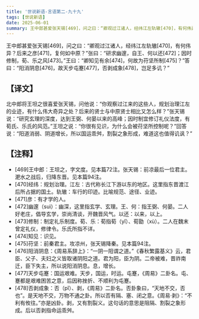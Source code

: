 ```yaml
---
title: '世说新语-言语第二-九十九'
tags: [世说新语]
date: 2025-06-01
summary: 王中郎甚爱张天锡[469]，问之曰：“卿观过江诸人，经纬江左轨辙[470]，有何伟异？
---
```


王中郎甚爱张天锡[469]，问之曰：“卿观过江诸人，经纬江左轨辙[470]，有何伟异？后来之彦[471]，复何如中原？”张曰：“研求幽邃，自王、何以还[472]；因时修制，荀、乐之风[473]。”王曰：“卿知见有余[474]，何故为苻坚所制[475]？”答曰：“阳消阴息[476]，故天步屯蹇[477]，否剥成象[478]，岂足多讥？”

## 【译文】

北中郎将王坦之很喜爱张天锡，问他说：“你观察过江来的这些人，规划治理江左的业迹，有什么伟大奇异之处？后来的贤士与中原贤士相比又怎么样？”张天锡说：“研究玄理的深度，达到王弼、何晏以来的高峰；因时制宜修订礼仪法度，有荀氏、乐氏的风范。”王坦之说：“你很有见识，为什么会被苻坚所控制呢？”回答说：“阳道消弱、阴道增长，所以国运乖舛，割裂之象形成，难道这也值得讥讽？”

## 【注释】

- [469]王中郎：王坦之，字文度。见本篇72注。张天锡：前凉最后一位君主。淝水之战后，归降东晋。见本篇94注。
- [470]经纬：规划治理。江左：古代称长江下游以东的地区。这里指东晋渡江后所占据的国土。轨辙：车行的印迹。比喻规范、途径、业迹。
- [471]彦：有才学的人。
- [472]幽邃（suì）：幽深，这里指玄学、玄理。王、何：指王弼、何晏。二人好老庄，倡导玄学，崇尚清谈，开魏晋风气。以还：以来，以上。
- [473]修制：制定礼乐制度。荀、乐：荀指荀（yǐ）、荀勖（xù）。二人在魏末曾定礼仪，修律令。乐氏所指不详。
- [474]知见：识见。
- [475]苻坚：前秦君主。攻凉州，张天锡降秦。见本篇94注。
- [476]阳消阴息：《周易系辞上》：“一阴一阳谓之道。”《春秋繁露基义》云，君臣、父子、夫妇之义皆取诸阴阳之道。君为阳，臣为阴。二帝被难，晋祚南迁，臣下失主，所以说阳消阴息。息，增长。
- [477]天步屯蹇：国运艰难。天步，国运，时运。屯蹇，《周易》二卦名。屯、蹇都是艰难困苦之意，后因称挫折、不顺利为屯蹇。
- [478]否剥成象：否（pǐ）、剥，《周易》二卦名。否卦象曰，“天地不交，否也”。是天地不交，万物不通之卦。所以否有隔、塞、闭之意。《周易·剥》：“不利有攸往。”亦是凶卦。剥，又有割裂义。这句话的意思是阻隔、割裂之象形成。后以否剥指命运乖舛。
